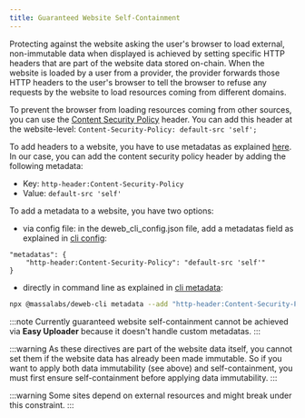```yaml
---
title: Guaranteed Website Self-Containment
---
```


Protecting against the website asking the user's browser to load external, non-immutable data when displayed is achieved by setting specific HTTP headers that are part of the website data stored on-chain. When the website is loaded by a user from a provider, the provider forwards those HTTP headers to the user's browser to tell the browser to refuse any requests by the website to load resources coming from different domains.

To prevent the browser from loading resources coming from other sources, you can use the [Content Security Policy](https://developer.mozilla.org/en-US/docs/Web/HTTP/Guides/CSP) header.
You can add this header at the website-level: `Content-Security-Policy: default-src 'self';`

To add headers to a website, you have to use metadatas as explained [here](/docs/deweb/cli/metadatas#http-headers).
In our case, you can add the content security policy header by adding the following metadata: 
- Key: `http-header:Content-Security-Policy` 
- Value: `default-src 'self'`

To add a metadata to a website, you have two options:
- via config file: in the deweb_cli_config.json file, add a metadatas field as explained in [cli config](/docs/deweb/cli/config):
```
"metadatas": {
    "http-header:Content-Security-Policy": "default-src 'self'"
}
```
- directly in command line as explained in [cli metadata](/docs/deweb/cli/metadatas):
```bash
npx @massalabs/deweb-cli metadata --add "http-header:Content-Security-Policy",default-src 'self'" <website_contract_address>
```

:::note
Currently guaranteed website self-containment cannot be achieved via **Easy Uploader** because it doesn't handle custom metadatas.
:::

:::warning
As these directives are part of the website data itself, you cannot set them if the website data has already been made immutable. So if you want to apply both data immutability (see above) and self-containment, you must first ensure self-containment before applying data immutability.
:::

:::warning
Some sites depend on external resources and might break under this constraint.
:::